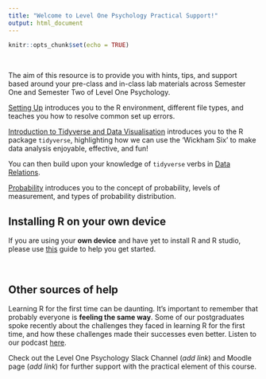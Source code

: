 ```yaml
---
title: "Welcome to Level One Psychology Practical Support!"
output: html_document
---
```


```r
knitr::opts_chunk$set(echo = TRUE)

```

<br>

The aim of this resource is to provide you with hints, tips, and support based around your pre-class and in-class lab materials across Semester One and Semester Two of Level One Psychology.  

[Setting Up](Setting_up.html) introduces you to the R environment, different file types, and teaches you how to resolve common set up errors.

[Introduction to Tidyverse and Data Visualisation](Intro_Tidyverse.html) introduces you to the R package `tidyverse`, highlighting how we can use the 'Wickham Six' to make data analysis enjoyable, effective, and fun!

You can then build upon your knowledge of `tidyverse` verbs in [Data Relations](Data_Relations.html). 

[Probability](Probability_Dist.html) introduces you to the concept of probability, levels of measurement, and types of probability distribution. 

## Installing R on your own device 

If you are using your **own device** and have yet to install R and R studio, please use [this](https://psyteachr.github.io/hack-your-data/r_instructions.html) guide to help you get started. 

<br>

## Other sources of help 

Learning R for the first time can be daunting. It's important to remember that probably everyone is **feeling the same way**. Some of our postgraduates spoke recently about the challenges they faced in learning R for the first time, and how these challenges made their successes even better. Listen to our podcast [here](https://psyteachr.github.io/hack-your-data/podcast.html). 

Check out the Level One Psychology Slack Channel (*add link*) and Moodle page (*add link*) for further support with the practical element of this course. 

